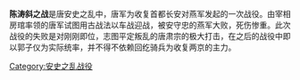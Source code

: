 {{unreferenced|time=2016-10-24T12:26:41+00:00}}
{{Infobox Military Conflict
|conflict陈涛斜之战
|partof=[[安史之乱|安史之乱]]
|date=756年10月
|place=咸阳陈涛斜
|casus=
|territory=
|result= 唐军惨败，燕军胜利
|combatant1=[[唐|唐]]
|combatant2=[[燕_(安史之乱)|燕]]
|commander1=[[房琯|房琯]]<br/>[[王思礼|王思礼]]<br/>[[杨希文|杨希文]]<br/>刘贵哲<br/>[[李光进|李光进]]
|commander2=[[安守忠|安守忠]]<br/>[[李归仁|李归仁]]
|strength1=50,000，牛车2,000乘
|strength2=不详

|casualties1=40,000余
|casualties2=不详
}}
{{Campaignbox 安史之乱战役}}

'''陈涛斜之战'''是唐安史之乱中，唐军为收复首都长安对燕军发起的一次战役。由宰相房琯率领的唐军试图用古战法以车战迎战，被安守忠的燕军大败，死伤惨重。此次战役的失败是对刚刚即位，志图平定叛乱的唐肃宗的极大打击，在之后的战役中即以郭子仪为实际统率，并不得不依赖回纥骑兵为收复两京的主力。



[[Category:安史之乱战役|Category:安史之乱战役]]